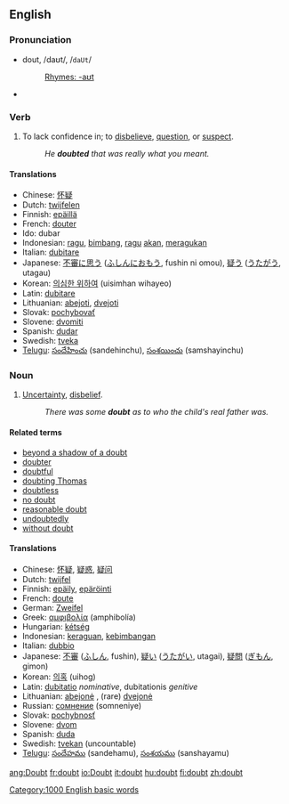 ==English==

{{rank|hard|ask|question|410|doubt|around|black|lady}}

===Pronunciation===
*dout, /daʊt/, /<tt>daUt</tt>/
*:[[Rhymes:English:-aʊt|Rhymes: -aʊt]]
*{{audio|en-us-doubt.ogg|Audio (US)}}

===Verb===
{{en-infl-reg-consonant|doubt||}}

# To lack confidence in; to [[disbelieve]], [[question]], or [[suspect]].
#:''He '''doubted''' that was really what you meant.''

====Translations====
*Chinese: [[怀疑]]
*Dutch: [[twijfelen]]
*Finnish: [[epäillä]]
*French: [[douter]]
*Ido: dubar
*Indonesian: [[ragu]], [[bimbang]], [[ragu]] [[akan]], [[ragu|meragukan]]
*Italian: [[dubitare]]
*Japanese: [[不審]]に[[思う]] ([[ふしん]]に[[おもう]], fushin ni omou), [[疑う]] ([[うたがう]], utagau)
*Korean: [[의심한 위하여]] (uisimhan wihayeo)
*Latin: [[dubitare]]
*Lithuanian: [[abejoti]], [[dvejoti]]
*Slovak: [[pochybovať]]
*Slovene: [[dvomiti]]
*Spanish: [[dudar]]
*Swedish: [[tveka]]
*[[Telugu]]: [[సందేహించు]] (sandehinchu), [[సంశయించు]] (samshayinchu)

===Noun===
{{en-noun-reg}} 

# [[uncertainty|Uncertainty]], [[disbelief]].
#:''There was some '''doubt''' as to who the child's real father was.''

====Related terms====
*[[beyond a shadow of a doubt]]
*[[doubter]]
*[[doubtful]]
*[[doubting Thomas]]
*[[doubtless]]
*[[no doubt]]
*[[reasonable doubt]]
*[[undoubtedly]]
*[[without doubt]]

====Translations====
*Chinese: [[怀疑]], [[疑惑]], [[疑问]]
*Dutch: [[twijfel]] {{f}}
*Finnish: [[epäily]], [[epäröinti]]
*French: [[doute]] {{f}}
*German: [[Zweifel]]
*Greek: [[αμφιβολία]] (amphibolía)
*Hungarian: [[kétség]]
*Indonesian: [[ragu|keraguan]], [[bimbang|kebimbangan]]
*Italian: [[dubbio]] {{m}}
*Japanese: [[不審]] ([[ふしん]], fushin), [[疑い]] ([[うたがい]], utagai), [[疑問]] ([[ぎもん]], gimon)
*Korean: [[의혹]] (uihog)
*Latin: [[dubitatio]] ''nominative'', dubitationis ''genitive''
*Lithuanian: [[abejonė]] {{f}},  (rare) [[dvejonė]] {{f}}
*Russian: [[сомнение]] (somneniye)
*Slovak: [[pochybnosť]] {{f}}
*Slovene: [[dvom]] {{m}}
*Spanish: [[duda]] {{f}}
*Swedish: [[tvekan]] (uncountable)
*[[Telugu]]: [[సందేహము]] (sandehamu), [[సంశయము]] (sanshayamu)
[[Category:1000 English basic words]]

[[ang:Doubt]]
[[fr:doubt]]
[[io:Doubt]]
[[it:doubt]]
[[hu:doubt]]
[[fi:doubt]]
[[zh:doubt]]